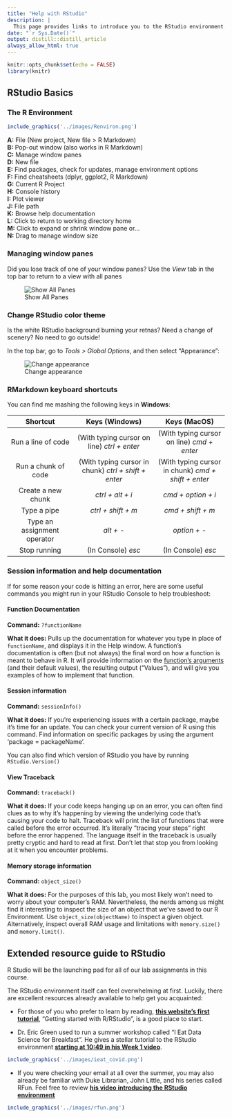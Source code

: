 ```yaml
---
title: "Help with RStudio"
description: |
  This page provides links to introduce you to the RStudio environment.
date: "`r Sys.Date()`"
output: distill::distill_article
always_allow_html: true
---
```


```r
knitr::opts_chunk$set(echo = FALSE)
library(knitr)
```

## RStudio Basics

### The R Environment

```r
include_graphics('../images/Renviron.png')
```

<aside>
**A:** File (New project, New file > R Markdown)  
**B:** Pop-out window (also works in R Markdown)  
**C:** Manage window panes  
**D:** New file  
**E:** Find packages, check for updates, manage environment options  
**F:** Find cheatsheets (dplyr, ggplot2, R Markdown)  
**G:** Current R Project  
**H:** Console history  
**I:** Plot viewer  
**J:** File path  
**K:** Browse help documentation  
**L:** Click to return to working directory home  
**M:** Click to expand or shrink window pane or...  
**N:** Drag to manage window size
</aside>

### Managing window panes

Did you lose track of one of your window panes? Use the *View* tab in the top bar to return to a view with all panes

![Show All Panes](../images/show_windows.png)

### Change RStudio color theme

Is the white RStudio background burning your retnas? Need a change of scenery? No need to go outside! 

In the top bar, go to *Tools > Global Options*, and then select "Appearance":

![Change appearance](../images/change_theme.png)

### RMarkdown keyboard shortcuts

You can find me mashing the following keys in __Windows__:

|     Shortcut     |    Keys (Windows)    |   Keys (MacOS)    |
|:----------------:|:--------------------:|:-----------------:|
| Run a line of code | (With typing cursor on line) *ctrl + enter* |  (With typing cursor on line) *cmd + enter* |
| Run a chunk of code | (With typing cursor in chunk) *ctrl + shift + enter* |(With typing cursor in chunk) *cmd + shift + enter* |
| Create a new chunk | *ctrl + alt + i* | *cmd + option + i* |
| Type a pipe | *ctrl + shift + m* | *cmd + shift + m* |
| Type an assignment operator | *alt + -* | *option + -* |
| Stop running | (In Console) *esc* | (In Console) *esc* |

### Session information and help documentation

If for some reason your code is hitting an error, here are some useful commands you might run in your RStudio Console to help troubleshoot:

#### Function Documentation

__Command:__ `?functionName`

__What it does:__ Pulls up the documentation for whatever you type in place of `functionName`, and displays it in the Help window. A function's documentation is often (but not always) the final word on how a function is meant to behave in R. It will provide information on the [function's arguments](https://dghi-biostat.github.io/biostatlab/docs/help_packages.html#objects-functions-and-arguments) (and their default values), the resulting output ("Values"), and will give you examples of how to implement that function. 

#### Session information

__Command:__ `sessionInfo()`

__What it does:__ If you're experiencing issues with a certain package, maybe it's time for an update. You can check your current version of R using this command. Find information on specific packages by using the argument 'package = packageName'. 

You can also find which version of RStudio you have by running `RStudio.Version()`

#### View Traceback

__Command:__ `traceback()`

__What it does:__ If your code keeps hanging up on an error, you can often find clues as to why it's happening by viewing the underlying code that's causing your code to halt. Traceback will print the list of functions that were called before the error occurred. It's literally "tracing your steps" right before the error happened. The language itself in the traceback is usually pretty cryptic and hard to read at first. Don't let that stop you from looking at it when you encounter problems. 

#### Memory storage information

__Command:__ `object_size()`

__What it does:__ For the purposes of this lab, you most likely won't need to worry about your computer's RAM. Nevertheless, the nerds among us might find it interesting to inspect the size of an object that we've saved to our R Environment. Use `object_size(objectName)` to inspect a given object. Alternatively, inspect overall RAM usage and limitations with `memory.size()` and `memory.limit()`. 

## Extended resource guide to RStudio

R Studio will be the launching pad for all of our lab assignments in this course. 

The RStudio environment itself can feel overwhelming at first. Luckily, there are excellent resources already available to help get you acquainted:

* For those of you who prefer to learn by reading, [__this website's first tutorial__](https://aosmith.shinyapps.io/part1_rbasics_getting_started/#section-introduction), "Getting started with R/RStudio", is a good place to start.

* Dr. Eric Green used to run a summer workshop called "I Eat Data Science for Breakfast". He gives a stellar tutorial to the RStudio environment [__starting at 10:49 in his Week 1 video__](https://youtu.be/fntu_jMsWWE?t=649).

<aside>
```r
include_graphics('../images/ieat_covid.png')
```
</aside>

* If you were checking your email at all over the summer, you may also already be familiar with Duke Librarian, John Little, and his series called RFun. Feel free to review [__his video introducing the RStudio environment__](https://www.youtube.com/watch?v=Wmozk2qEsL0&t=38s)

<aside>
```r
include_graphics('../images/rfun.png')
```
</aside>


